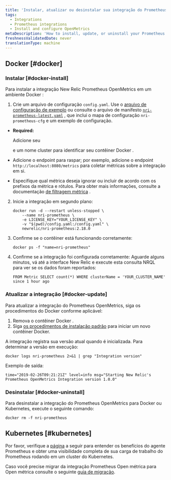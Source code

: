 ```yaml
---
title: 'Instalar, atualizar ou desinstalar sua integração do Prometheus OpenMetrics'
tags:
  - Integrations
  - Prometheus integrations
  - Install and configure OpenMetrics
metaDescription: 'How to install, update, or uninstall your Prometheus OpenMetrics integration with New Relic for your Docker or Kubernetes environment.'
freshnessValidatedDate: never
translationType: machine
---
```


## Docker [#docker]

### Instalar [#docker-install]

Para instalar a integração New Relic Prometheus OpenMetrics em um ambiente Docker :

1. Crie um arquivo de configuração `config.yaml`. Use o [arquivo de configuração de exemplo](/docs/integrations/prometheus-integrations/install-configure/configure-prometheus-openmetrics-integration#example-configuration-file) ou consulte o arquivo de manifesto [`nri-prometheus-latest.yaml`](https://download.newrelic.com/infrastructure_agent/integrations/kubernetes/nri-prometheus-latest.yaml) , que inclui o mapa de configuração `nri-prometheus-cfg` e um exemplo de configuração.

* <DoNotTranslate>**Required:**</DoNotTranslate>

  Adicione seu

  <InlinePopover type="licenseKey"/>

  e um nome cluster para identificar seu contêiner Docker .

* Adicione o endpoint para raspar; por exemplo, adicione o endpoint `http://localhost:8080/metrics` para coletar métricas sobre a integração em si.

* Especifique qual métrica deseja ignorar ou incluir de acordo com os prefixos da métrica e rótulos. Para obter mais informações, consulte a documentação [de filtragem métrica](/docs/infrastructure/prometheus-integrations/install-configure-prometheus-agent/setup-prometheus-agent/#drop-keep-metrics) .

2. Inicie a integração em segundo plano:

   ```
   docker run -d --restart unless-stopped \
       --name nri-prometheus \
       -e LICENSE_KEY="YOUR_LICENSE_KEY" \
       -v "$(pwd)/config.yaml:/config.yaml" \
       newrelic/nri-prometheus:2.18.0
   ```

3. Confirme se o contêiner está funcionando corretamente:

   ```
   docker ps -f "name=nri-prometheus"
   ```

4. Confirme se a integração foi configurada corretamente: Aguarde alguns minutos, vá até a interface New Relic e execute esta consulta NRQL para ver se os dados foram reportados:

   ```
   FROM Metric SELECT count(*) WHERE clusterName = 'YOUR_CLUSTER_NAME' since 1 hour ago
   ```

<InstallFeedback/>

### Atualizar a integração [#docker-update]

Para atualizar a integração do Prometheus OpenMetrics, siga os procedimentos do Docker conforme aplicável:

1. Remova o contêiner Docker .
2. Siga [os procedimentos de instalação padrão](#docker-install) para iniciar um novo contêiner Docker.

A integração registra sua versão atual quando é inicializada. Para determinar a versão em execução:

```
docker logs nri-prometheus 2>&1 | grep "Integration version"
```

Exemplo de saída:

```
time="2019-02-26T09:21:21Z" level=info msg="Starting New Relic's Prometheus OpenMetrics Integration version 1.0.0"
```

### Desinstalar [#docker-uninstall]

Para desinstalar a integração do Prometheus OpenMetrics para Docker ou Kubernetes, execute o seguinte comando:

```
docker rm -f nri-prometheus
```

## Kubernetes [#kubernetes]

Por favor, verifique a [página](/docs/infrastructure/prometheus-integrations/install-configure-prometheus-agent/install-prometheus-agent) a seguir para entender os benefícios do agente Prometheus e obter uma visibilidade completa de sua carga de trabalho do Prometheus rodando em um cluster do Kubernetes.

Caso você precise migrar da integração Prometheus Open métrica para Open métrica consulte o seguinte [guia de migração](/docs/infrastructure/prometheus-integrations/install-configure-prometheus-agent/migration-guide).